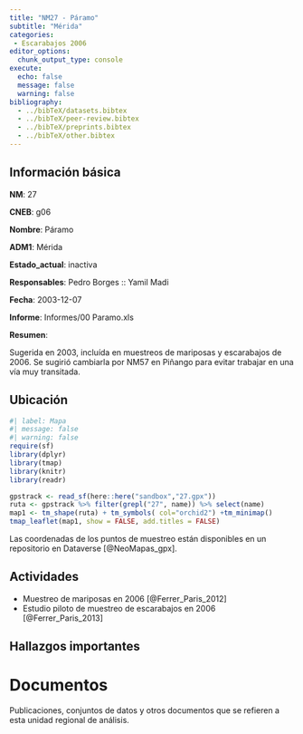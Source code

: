 ```yaml
---
title: "NM27 - Páramo"
subtitle: "Mérida"
categories:
 - Escarabajos 2006
editor_options: 
  chunk_output_type: console
execute:
  echo: false 
  message: false
  warning: false
bibliography: 
  - ../bibTeX/datasets.bibtex
  - ../bibTeX/peer-review.bibtex
  - ../bibTeX/preprints.bibtex
  - ../bibTeX/other.bibtex
---
```


## Información básica

**NM**: 27

**CNEB**: g06

**Nombre**: Páramo

**ADM1**: Mérida

**Estado_actual**: inactiva

**Responsables**: Pedro Borges :: Yamil Madi

**Fecha**: 2003-12-07

**Informe**: Informes/00 Paramo.xls

**Resumen**: <p>Sugerida en 2003, inclu&iacute;da en muestreos de mariposas y escarabajos de 2006. Se sugiri&oacute; cambiarla por NM57 en Pi&ntilde;ango para evitar trabajar en una v&iacute;a muy transitada.</p>


## Ubicación

```r
#| label: Mapa
#| message: false
#| warning: false
require(sf)
library(dplyr)
library(tmap)
library(knitr)
library(readr)

gpstrack <- read_sf(here::here("sandbox","27.gpx"))
ruta <- gpstrack %>% filter(grepl("27", name)) %>% select(name) 
map1 <- tm_shape(ruta) + tm_symbols( col="orchid2") +tm_minimap()
tmap_leaflet(map1, show = FALSE, add.titles = FALSE)
```

Las coordenadas de los puntos de muestreo están disponibles en un repositorio en Dataverse [@NeoMapas_gpx].


## Actividades

- Muestreo de mariposas en 2006 [@Ferrer_Paris_2012]
- Estudio piloto de muestreo de escarabajos en 2006 [@Ferrer_Paris_2013]


## Hallazgos importantes


# Documentos

Publicaciones, conjuntos de datos y otros documentos que se refieren a esta unidad regional de análisis.

::: {#refs}
:::

